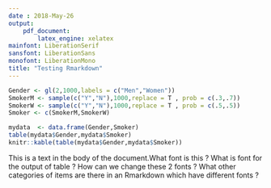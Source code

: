 ```yaml
---
date : 2018-May-26
output:
    pdf_document:
        latex_engine: xelatex
mainfont: LiberationSerif
sansfont: LiberationSans
monofont: LiberationMono
title: "Testing Rmarkdown"
---
```


```r

Gender <- gl(2,1000,labels = c("Men","Women"))
SmokerM <- sample(c("Y","N"),1000,replace = T , prob = c(.3,.7))
SmokerW <- sample(c("Y","N"),1000,replace = T , prob = c(.5,.5))
Smoker <- c(SmokerM,SmokerW)

mydata  <- data.frame(Gender,Smoker)
table(mydata$Gender,mydata$Smoker)
knitr::kable(table(mydata$Gender,mydata$Smoker))
```

This is a text in the body of the document.What font is this ? What is
font for the output of table ? How can we change these 2 fonts ? What 
other categories of items are there in an Rmarkdown which have different
fonts ?  